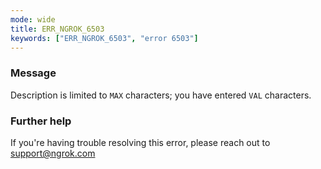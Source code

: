 ```yaml
---
mode: wide
title: ERR_NGROK_6503
keywords: ["ERR_NGROK_6503", "error 6503"]
---
```



### Message

Description is limited to `MAX` characters; you have entered `VAL` characters.

<ErrorDetails />

### Further help

If you're having trouble resolving this error, please reach out to [support@ngrok.com](mailto:support@ngrok.com?subject=Help%20with%20ERR_NGROK_6503)
